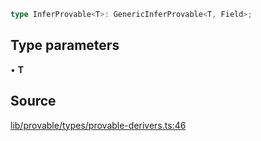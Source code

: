 ```ts
type InferProvable<T>: GenericInferProvable<T, Field>;
```

## Type parameters

• **T**

## Source

[lib/provable/types/provable-derivers.ts:46](https://github.com/o1-labs/o1js/blob/ccbd5fd4525adaf6c1f07bef7847d7bac67c71b5/src/lib/provable/types/provable-derivers.ts#L46)
